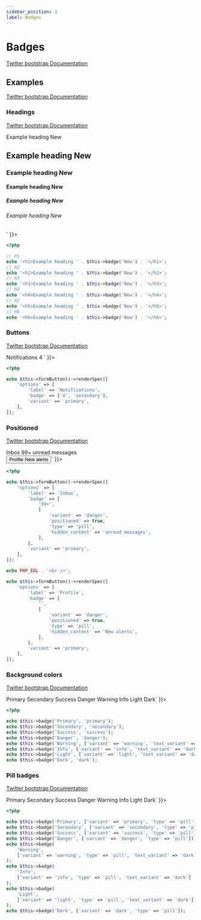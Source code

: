 ```yaml
---
sidebar_position: 3
label: Badges
---
```



# Badges

[Twitter bootstrap Documentation](https://getbootstrap.com/docs/5.1/components/badge/)

## Examples

[Twitter bootstrap Documentation](https://getbootstrap.com/docs/5.1/components/badge/#examples)

### Headings

[Twitter bootstrap Documentation](https://getbootstrap.com/docs/5.1/components/badge/#headings)

<Tabs>
<TabItem value="result" label="Result" default>
  <HtmlCode bootstrapVersion="5.1">
      <div dangerouslySetInnerHTML={{ __html: `<h1>Example heading <span class="badge bg-secondary">New</span>
</h1>
<h2>Example heading <span class="badge bg-secondary">New</span>
</h2>
<h3>Example heading <span class="badge bg-secondary">New</span>
</h3>
<h4>Example heading <span class="badge bg-secondary">New</span>
</h4>
<h5>Example heading <span class="badge bg-secondary">New</span>
</h5>
<h6>Example heading <span class="badge bg-secondary">New</span>
</h6>` }}></div>
  </HtmlCode>
</TabItem>
<TabItem value="source" label="Source">

```php
<?php

// H1
echo '<h1>Example heading ' . $this->badge('New') . '</h1>';
// H2
echo '<h2>Example heading ' . $this->badge('New') . '</h2>';
// H3
echo '<h3>Example heading ' . $this->badge('New') . '</h3>';
// H4
echo '<h4>Example heading ' . $this->badge('New') . '</h4>';
// H5
echo '<h5>Example heading ' . $this->badge('New') . '</h5>';
// H6
echo '<h6>Example heading ' . $this->badge('New') . '</h6>';
```

</TabItem>
</Tabs>

### Buttons

[Twitter bootstrap Documentation](https://getbootstrap.com/docs/5.1/components/badge/#buttons)

<Tabs>
<TabItem value="result" label="Result" default>
  <HtmlCode bootstrapVersion="5.1">
      <div dangerouslySetInnerHTML={{ __html: `<button class="btn btn-primary" name="button" type="button" value="">
    Notifications
    <span class="badge bg-secondary">4</span>
</button>` }}></div>
  </HtmlCode>
</TabItem>
<TabItem value="source" label="Source">

```php
<?php

echo $this->formButton()->renderSpec([
    'options' => [
        'label' => 'Notifications',
        'badge' => ['4', 'secondary'],
        'variant' => 'primary',
    ],
]);
```

</TabItem>
</Tabs>

### Positioned

[Twitter bootstrap Documentation](https://getbootstrap.com/docs/5.1/components/badge/#positioned)

<Tabs>
<TabItem value="result" label="Result" default>
  <HtmlCode bootstrapVersion="5.1">
      <div dangerouslySetInnerHTML={{ __html: `<button class="btn btn-primary position-relative" name="button" type="button" value="">
    Inbox
    <span class="badge bg-danger position-absolute rounded-pill start-100 top-0 translate-middle">
        99+
        <span class="visually-hidden">unread messages</span>
    </span>
</button>
<br>
<button class="btn btn-primary position-relative" name="button" type="button" value="">
    Profile
    <span class="bg-danger border border-light p-2 position-absolute rounded-pill start-100 top-0 translate-middle"><span class="visually-hidden">New alerts</span></span>
</button>` }}></div>
  </HtmlCode>
</TabItem>
<TabItem value="source" label="Source">

```php
<?php

echo $this->formButton()->renderSpec([
    'options' => [
        'label' => 'Inbox',
        'badge' => [
            '99+',
            [
                'variant' => 'danger',
                'positioned' => true,
                'type' => 'pill',
                'hidden_content' => 'unread messages',
            ],
        ],
        'variant' => 'primary',
    ],
]);

echo PHP_EOL . '<br />';

echo $this->formButton()->renderSpec([
    'options' => [
        'label' => 'Profile',
        'badge' => [
            '',
            [
                'variant' => 'danger',
                'positioned' => true,
                'type' => 'pill',
                'hidden_content' => 'New alerts',
            ],
        ],
        'variant' => 'primary',
    ],
]);
```

</TabItem>
</Tabs>

### Background colors

[Twitter bootstrap Documentation](https://getbootstrap.com/docs/5.1/components/badge/#background-colors)

<Tabs>
<TabItem value="result" label="Result" default>
  <HtmlCode bootstrapVersion="5.1">
      <div dangerouslySetInnerHTML={{ __html: `<span class="badge bg-primary">Primary</span>
<span class="badge bg-secondary">Secondary</span>
<span class="badge bg-success">Success</span>
<span class="badge bg-danger">Danger</span>
<span class="badge bg-warning text-dark">Warning</span>
<span class="badge bg-info text-dark">Info</span>
<span class="badge bg-light text-dark">Light</span>
<span class="badge bg-dark">Dark</span>` }}></div>
  </HtmlCode>
</TabItem>
<TabItem value="source" label="Source">

```php
<?php

echo $this->badge('Primary', 'primary');
echo $this->badge('Secondary', 'secondary');
echo $this->badge('Success', 'success');
echo $this->badge('Danger', 'danger');
echo $this->badge('Warning', ['variant' => 'warning', 'text_variant' => 'dark']);
echo $this->badge('Info', ['variant' => 'info', 'text_variant' => 'dark']);
echo $this->badge('Light', ['variant' => 'light', 'text_variant' => 'dark']);
echo $this->badge('Dark', 'dark');
```

</TabItem>
</Tabs>

### Pill badges

[Twitter bootstrap Documentation](https://getbootstrap.com/docs/5.1/components/badge/#pill-badges)

<Tabs>
<TabItem value="result" label="Result" default>
  <HtmlCode bootstrapVersion="5.1">
      <div dangerouslySetInnerHTML={{ __html: `<span class="badge bg-primary rounded-pill">Primary</span>
<span class="badge bg-secondary rounded-pill">Secondary</span>
<span class="badge bg-success rounded-pill">Success</span>
<span class="badge bg-danger rounded-pill">Danger</span>
<span class="badge bg-warning rounded-pill text-dark">Warning</span>
<span class="badge bg-info rounded-pill text-dark">Info</span>
<span class="badge bg-light rounded-pill text-dark">Light</span>
<span class="badge bg-dark rounded-pill">Dark</span>` }}></div>
  </HtmlCode>
</TabItem>
<TabItem value="source" label="Source">

```php
<?php

echo $this->badge('Primary', ['variant' => 'primary', 'type' => 'pill']);
echo $this->badge('Secondary', ['variant' => 'secondary', 'type' => 'pill']);
echo $this->badge('Success', ['variant' => 'success', 'type' => 'pill']);
echo $this->badge('Danger', ['variant' => 'danger', 'type' => 'pill']);
echo $this->badge(
    'Warning',
    ['variant' => 'warning', 'type' => 'pill', 'text_variant' => 'dark']
);
echo $this->badge(
    'Info',
    ['variant' => 'info', 'type' => 'pill', 'text_variant' => 'dark']
);
echo $this->badge(
    'Light',
    ['variant' => 'light', 'type' => 'pill', 'text_variant' => 'dark']
);
echo $this->badge('Dark', ['variant' => 'dark', 'type' => 'pill']);
```

</TabItem>
</Tabs>

